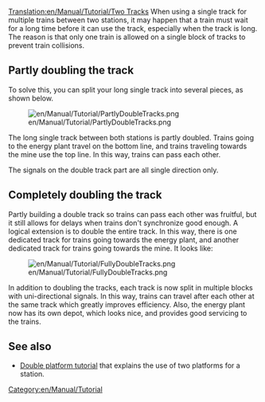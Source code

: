 [[Translation:en/Manual/Tutorial/Two Tracks]]
When using a single track for multiple trains between two stations, it may happen that a train must wait for a long time before it can use the track, especially when the track is long.
The reason is that only one train is allowed on a single block of tracks to prevent train collisions.


== Partly doubling the track ==

To solve this, you can split your long single track into several pieces, as shown below.

[[File:en/Manual/Tutorial/PartlyDoubleTracks.png]]

The long single track between both stations is partly doubled. Trains going to the energy plant travel on the bottom line, and trains traveling towards the mine use the top line. In this way, trains can pass each other.

The signals on the double track part are all single direction only.


== Completely doubling the track ==
Partly building a double track so trains can pass each other was fruitful, but it still allows for delays when trains don't synchronize good enough. A logical extension is to double the entire track.
In this way, there is one dedicated track for trains going towards the energy plant, and another dedicated track for trains going towards the mine. It looks like:

[[File:en/Manual/Tutorial/FullyDoubleTracks.png]]

In addition to doubling the tracks, each track is now split in multiple blocks with uni-directional signals. In this way, trains can travel after each other at the same track which greatly improves efficiency. Also, the energy plant now has its own depot, which looks nice, and provides good servicing to the trains.

== See also ==
* [[en/Tutorial/Two Platforms|Double platform tutorial]] that explains the use of two platforms for a station.

[[Category:en/Manual/Tutorial]]